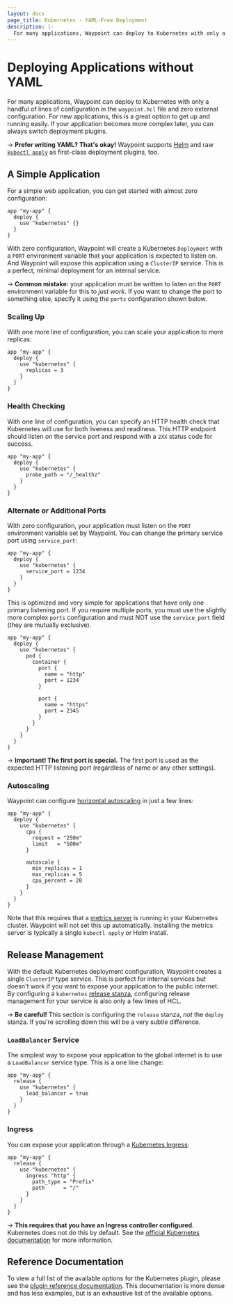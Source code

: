 ```yaml
---
layout: docs
page_title: Kubernetes - YAML-Free Deployment
description: |-
  For many applications, Waypoint can deploy to Kubernetes with only a handful of lines of configuration in the `waypoint.hcl` file and zero external configuration.
---
```


# Deploying Applications without YAML

For many applications, Waypoint can deploy to Kubernetes with only
a handful of lines of configuration in the `waypoint.hcl` file and zero
external configuration. For new applications, this is a great option to
get up and running easily. If your application becomes more complex later,
you can always switch deployment plugins.

-> **Prefer writing YAML? That's okay!** Waypoint supports
[Helm](/waypoint/docs/platforms/kubernetes/helm-deploy) and raw
[`kubectl apply`](/waypoint/docs/platforms/kubernetes/kubectl-deploy) as first-class
deployment plugins, too.

## A Simple Application

For a simple web application, you can get started with almost zero configuration:

```hcl
app "my-app" {
  deploy {
    use "kubernetes" {}
  }
}
```

With zero configuration, Waypoint will create a Kubernetes `Deployment`
with a `PORT` environment variable that your application is expected to listen
on. And Waypoint will expose this application using a `ClusterIP` service.
This is a perfect, minimal deployment for an internal service.

-> **Common mistake:** your application must be written to listen on the
`PORT` environment variable for this to _just work_. If you want to change
the port to something else, specify it using the `ports` configuration
shown below.

### Scaling Up

With one more line of configuration, you can scale your application to more replicas:

```hcl
app "my-app" {
  deploy {
    use "kubernetes" {
      replicas = 3
    }
  }
}
```

### Health Checking

With one line of configuration, you can specify an HTTP health check that
Kubernetes will use for both liveness and readiness. This HTTP endpoint
should listen on the service port and respond with a `2XX` status code
for success.

```hcl
app "my-app" {
  deploy {
    use "kubernetes" {
      probe_path = "/_healthz"
    }
  }
}
```

### Alternate or Additional Ports

With zero configuration, your application must listen on the `PORT`
environment variable set by Waypoint. You can change the primary
service port using `service_port`:

```hcl
app "my-app" {
  deploy {
    use "kubernetes" {
	  service_port = 1234
    }
  }
}
```

This is optimized and very simple for applications that have only one
primary listening port. If you require multiple ports, you must use the
slightly more complex `ports` configuration and must NOT use the `service_port`
field (they are mutually exclusive).

```hcl
app "my-app" {
  deploy {
    use "kubernetes" {
      pod {
        container {
          port {
            name = "http"
            port = 1234
          }

          port {
            name = "https"
            port = 2345
          }
        }
      }
    }
  }
}
```

-> **Important! The first port is special.** The first port is used
as the expected HTTP listening port (regardless of name or any other
settings).

### Autoscaling

Waypoint can configure [horizontal autoscaling](https://kubernetes.io/docs/tasks/run-application/horizontal-pod-autoscale/)
in just a few lines:

```hcl
app "my-app" {
  deploy {
    use "kubernetes" {
      cpu {
        request = "250m"
        limit   = "500m"
      }

      autoscale {
        min_replicas = 1
        max_replicas = 5
        cpu_percent = 20
      }
    }
  }
}
```

Note that this requires that a [metrics server](https://kubernetes.io/docs/tasks/debug-application-cluster/resource-metrics-pipeline/#metrics-server)
is running in your Kubernetes cluster. Waypoint will not set this up
automatically. Installing the metrics server is typically a single
`kubectl apply` or Helm install.

## Release Management

With the default Kubernetes deployment configuration, Waypoint creates
a single `ClusterIP` type service. This is perfect for internal services
but doesn't work if you want to expose your application to the public internet.
By configuring a `kubernetes` [release stanza](/waypoint/docs/waypoint-hcl/release),
configuring release management for your service is also only a few lines
of HCL.

-> **Be careful!** This section is configuring the `release` stanza, _not_
the `deploy` stanza. If you're scrolling down this will be a very subtle
difference.

### `LoadBalancer` Service

The simplest way to expose your application to the global internet is to
use a `LoadBalancer` service type. This is a one line change:

```hcl
app "my-app" {
  release {
    use "kubernetes" {
      load_balancer = true
    }
  }
}
```

### Ingress

You can expose your application through a
[Kubernetes Ingress](https://kubernetes.io/docs/concepts/services-networking/ingress/):

```hcl
app "my-app" {
  release {
    use "kubernetes" {
      ingress "http" {
        path_type = "Prefix"
        path      = "/"
      }
    }
  }
}
```

-> **This requires that you have an Ingress controller configured.**
Kubernetes does not do this by default. See the
[official Kubernetes documentation](https://kubernetes.io/docs/concepts/services-networking/ingress/)
for more information.

## Reference Documentation

To view a full list of the available options for the Kubernetes plugin,
please see the [plugin reference documentation](/waypoint/integrations/hashicorp/kubernetes).
This documentation is more dense and has less examples, but is an
exhaustive list of the available options.
